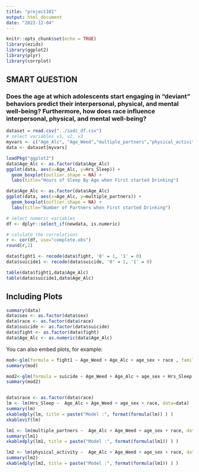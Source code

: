```yaml
---
title: "project101"
output: html_document
date: "2022-12-04"
---
```


```r
knitr::opts_chunk$set(echo = TRUE)
library(ezids)
library(ggplot2)
library(plyr)
library(corrplot)
```

## SMART QUESTION

### Does the age at which adolescents start engaging in "deviant" behaviors predict their interpersonal, physical, and mental well-being? Furthermore, how does race influence interpersonal, physical, and mental well-being?


```r
dataset = read.csv("../sadc_df.csv")
# select variables v1, v2, v3
myvars <- c("Age_Alc", "Age_Weed","multiple_partners","physical_activity","Hrs_Sleep","age_sex","race","gender","fight","suicide")
data <- dataset[myvars]
```

```r
loadPkg("ggplot2")
data$Age_Alc <- as.factor(data$Age_Alc)
ggplot(data, aes(x=Age_Alc, y=Hrs_Sleep)) + 
  geom_boxplot(outlier.shape = NA) +
  labs(title="Hours of Sleep By Age when First started Drinking")
```
```r
data$Age_Alc <- as.factor(data$Age_Alc)
ggplot(data, aes(x=Age_Alc, y=multiple_partners)) + 
  geom_boxplot(outlier.shape = NA) +
  labs(title="Number of Partners when First started Drinking")
```
```r
# select numeric variables
df <- dplyr::select_if(newdata, is.numeric)

# calulate the correlations
r <- cor(df, use="complete.obs")
round(r,2)
```


```r
data$fight1 <- recode(data$fight, '0' = 1, '1' = 0)
data$suicide1 <- recode(data$suicide, '0' = 1, '1' = 0)

table(data$fight1,data$Age_Alc)
table(data$suicide1,data$Age_Alc)
```

## Including Plots

```r
summary(data)
data$sex <- as.factor(data$sex)
data$race <- as.factor(data$race)
data$suicide <- as.factor(data$suicide)
data$fight <- as.factor(data$fight)
data$Age_Alc <- as.numeric(data$Age_Alc)
```


You can also embed plots, for example:



```r
mod<-glm(formula = fight1 ~ Age_Weed + Age_Alc + age_sex + race , family = "binomial", data = data)
summary(mod)
```


```r
mod2<-glm(formula = suicide ~ Age_Weed + Age_Alc + age_sex + Hrs_Sleep, family = "binomial", data = data)
summary(mod2)
```

```r
```
```r
data$race <- as.factor(data$race)
lm <- lm(Hrs_Sleep ~  Age_Alc + Age_Weed + age_sex + race, data=data)
summary(lm)
xkabledply(lm, title = paste("Model :", format(formula(lm)) ) )
xkablevif(lm)
```

```r
lm1 <- lm(multiple_partners ~  Age_Alc + Age_Weed + age_sex + race, data=data)
summary(lm1)
xkabledply(lm1, title = paste("Model :", format(formula(lm1)) ) )
```

```r
lm2 <- lm(physical_activity ~  Age_Alc + Age_Weed + age_sex + race, data=data)
summary(lm2)
xkabledply(lm2, title = paste("Model :", format(formula(lm1)) ) )
```